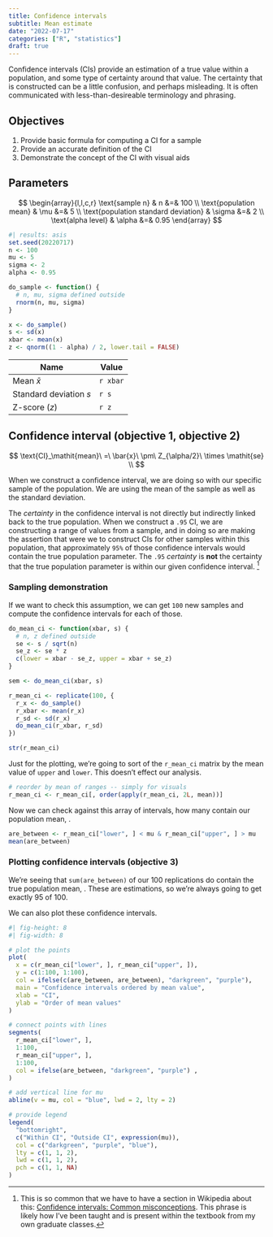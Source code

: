 ```yaml
---
title: Confidence intervals
subtitle: Mean estimate
date: "2022-07-17"
categories: ["R", "statistics"]
draft: true
---
```


Confidence intervals (CIs) provide an estimation of a true value within a population, and some type of certainty around that value.
The certainty that is constructed can be a little confusion, and perhaps misleading.
It is often communicated with less-than-desireable terminology and phrasing.

## Objectives

1. Provide basic formula for computing a CI for a sample
2. Provide an accurate definition of the CI
3. Demonstrate the concept of the CI with visual aids

## Parameters

$$
\begin{array}{l,l,c,r}
  \text{sample n} & n &=& 100 \\
  \text{population mean} & \mu &=& 5 \\
  \text{population standard deviation} & \sigma &=& 2 \\
  \text{alpha level} & \alpha &=& 0.95
\end{array}
$$

```r
#| results: asis
set.seed(20220717)
n <- 100
mu <- 5
sigma <- 2
alpha <- 0.95

do_sample <- function() {
  # n, mu, sigma defined outside
  rnorm(n, mu, sigma) 
}

x <- do_sample()
s <- sd(x)
xbar <- mean(x)
z <- qnorm((1 - alpha) / 2, lower.tail = FALSE)
```

| Name                    | Value    |
|-------------------------|----------|
| Mean $\bar{x}$          | `r xbar` |
| Standard deviation $s$ | `r s`    |
| Z-score ($z$)           | `r z`    |

## Confidence interval (objective 1, objective 2)

$$
\text{CI}_\mathit{mean}\ =\ \bar{x}\ \pm\ Z_{\alpha/2}\ \times \mathit{se} \\
$$

When we construct a confidence interval, we are doing so with our specific sample of the population.
We are using the mean of the sample as well as the standard deviation.

The _certainty_ in the confidence interval is not directly but indirectly linked back to the true population.
When we construct a `.95` CI, we are constructing a range of values from a sample, and in doing so are making the assertion that were we to construct CIs for other samples within this population, that approximately `95%` of those confidence intervals would contain the true population parameter.
The `.95` _certainty_ is **not** the certainty that the true population parameter is within our given confidence interval. ^[This is so common that we have to have a section in Wikipedia about this: [Confidence intervals: Common misconceptions](https://en.wikipedia.org/wiki/Confidence_interval#Common_misunderstandings).  This phrase is likely how I've been taught and is present within the textbook from my own graduate classes.]


### Sampling demonstration

If we want to check this assumption, we can get `100` new samples and compute the confidence intervals for each of those.

```r
do_mean_ci <- function(xbar, s) {
  # n, z defined outside
  se <- s / sqrt(n)
  se_z <- se * z
  c(lower = xbar - se_z, upper = xbar + se_z)
}

sem <- do_mean_ci(xbar, s)

r_mean_ci <- replicate(100, {
  r_x <- do_sample()
  r_xbar <- mean(r_x)
  r_sd <- sd(r_x)
  do_mean_ci(r_xbar, r_sd)
})

str(r_mean_ci)
```

Just for the plotting, we're going to sort of the `r_mean_ci` matrix by the mean value of `upper` and `lower`.
This doesn't effect our analysis.

```r
# reorder by mean of ranges -- simply for visuals
r_mean_ci <- r_mean_ci[, order(apply(r_mean_ci, 2L, mean))]
```

Now we can check against this array of intervals, how many contain our population mean, \mu.

```r
are_between <- r_mean_ci["lower", ] < mu & r_mean_ci["upper", ] > mu
mean(are_between)
```

### Plotting confidence intervals (objective 3)

We're seeing that `sum(are_between)` of our 100 replications do contain the true population mean, \mu.
These are estimations, so we're always going to get exactly 95 of 100.

We can also plot these confidence intervals.

```r
#| fig-height: 8
#| fig-width: 8

# plot the points
plot(
  x = c(r_mean_ci["lower", ], r_mean_ci["upper", ]),
  y = c(1:100, 1:100),
  col = ifelse(c(are_between, are_between), "darkgreen", "purple"),
  main = "Confidence intervals ordered by mean value",
  xlab = "CI",
  ylab = "Order of mean values"
)

# connect points with lines
segments(
  r_mean_ci["lower", ], 
  1:100, 
  r_mean_ci["upper", ], 
  1:100,
  col = ifelse(are_between, "darkgreen", "purple") ,
)

# add vertical line for mu
abline(v = mu, col = "blue", lwd = 2, lty = 2)

# provide legend
legend(
  "bottomright",
  c("Within CI", "Outside CI", expression(mu)),
  col = c("darkgreen", "purple", "blue"),
  lty = c(1, 1, 2),
  lwd = c(1, 1, 2),
  pch = c(1, 1, NA)
)
```

